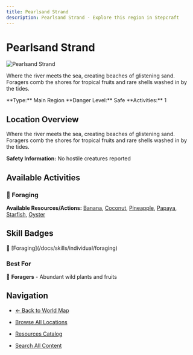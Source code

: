```yaml
---
title: Pearlsand Strand
description: Pearlsand Strand - Explore this region in Stepcraft
---
```


# Pearlsand Strand

<div className="flex items-start gap-6 mb-8">
  <div className="flex-shrink-0">
    <img src="/assets/locations/pearlsand_strand.png" alt="Pearlsand Strand" className="w-32 h-32 border rounded-lg object-cover" />
  </div>
  <div className="flex-1">
    <div className="space-y-3">
      <p className="text-lg text-muted-foreground">Where the river meets the sea, creating beaches of glistening sand. Foragers comb the shores for tropical fruits and rare shells washed in by the tides.</p>
      <div className="flex flex-wrap gap-4 text-sm">
        <span className="px-3 py-1 bg-blue-100 dark:bg-blue-900 rounded-md">
          **Type:** Main Region
        </span>
        <span className="px-3 py-1 bg-green-100 dark:bg-green-900 rounded-md">
          **Danger Level:** Safe
        </span>
        <span className="px-3 py-1 bg-purple-100 dark:bg-purple-900 rounded-md">
          **Activities:** 1
        </span>
      </div>
    </div>
  </div>
</div>

## Location Overview

Where the river meets the sea, creating beaches of glistening sand. Foragers comb the shores for tropical fruits and rare shells washed in by the tides.

**Safety Information:** No hostile creatures reported



## Available Activities


### 🌿 Foraging

**Available Resources/Actions:** [Banana](/docs/resources/individual/banana), [Coconut](/docs/resources/individual/coconut), [Pineapple](/docs/resources/individual/pineapple), [Papaya](/docs/resources/individual/papaya), [Starfish](/docs/resources/individual/starfish), [Oyster](/docs/resources/individual/oyster)




## Skill Badges

<div className="flex flex-wrap gap-2 my-4">
  <span className="inline-flex items-center gap-1 px-3 py-1 bg-purple-100 dark:bg-purple-900 rounded-full text-sm">
    🌿 [Foraging](/docs/skills/individual/foraging)
  </span>
</div>


### Best For
🌿 **Foragers** - Abundant wild plants and fruits

## Navigation

- [← Back to World Map](/docs/map)
- [Browse All Locations](/docs/map/individual)
- [Resources Catalog](/docs/resources)

- [Search All Content](/search)
